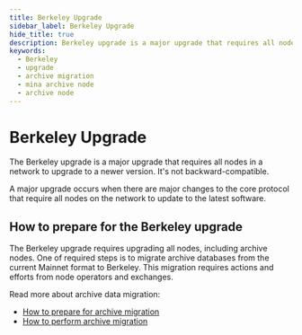 ```yaml
---
title: Berkeley Upgrade
sidebar_label: Berkeley Upgrade
hide_title: true
description: Berkeley upgrade is a major upgrade that requires all nodes in a network to upgrade to a newer version. It's not backward-compatible.
keywords:
  - Berkeley
  - upgrade
  - archive migration
  - mina archive node
  - archive node
---
```


# Berkeley Upgrade

The Berkeley upgrade is a major upgrade that requires all nodes in a network to upgrade to a newer version. It's not backward-compatible. 

A major upgrade occurs when there are major changes to the core protocol that require all nodes on the network to update to the latest software.

## How to prepare for the Berkeley upgrade

The Berkeley upgrade requires upgrading all nodes, including archive nodes. One of required steps is to migrate archive databases from the current Mainnet format to Berkeley. This migration requires actions and efforts from node operators and exchanges. 

Read more about archive data migration:

- [How to prepare for archive migration](/berkeley-upgrade/planning-archive-migration)
- [How to perform archive migration](/berkeley-upgrade/migrating-archive-database-to-berkeley)
